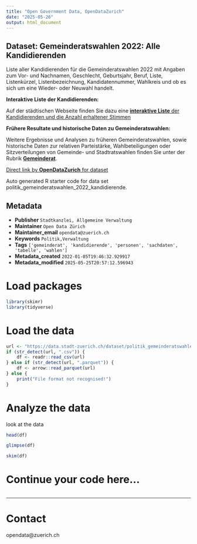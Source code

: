 ```yaml
---
title: "Open Government Data, OpenDataZurich"
date: "2025-05-26"
output: html_document
---
```


## Dataset: Gemeinderatswahlen 2022: Alle Kandidierenden

Liste aller Kandidierenden für die Gemeinderatswahlen 2022 mit Angaben zum Vor- und Nachnamen, Geschlecht, Geburtsjahr, Beruf, Liste, Listenkürzel, Listenbezeichnung, Kandidatennummer, Wahlkreis und ob es sich um eine Wieder- oder Neuwahl handelt.


**Interaktive Liste der Kandidierenden:**

Auf der städtischen Webseite finden Sie dazu eine [**interaktive Liste** der Kandidierenden und die Anzahl erhaltener Stimmen](
https://www.stadt-zuerich.ch/de/politik-und-verwaltung/statistik-und-daten/daten/politik-und-verwaltung/politik/wahlen/gemeinderatswahlen/kandidierendenliste-gemeinderat.html)


[]()

**Frühere Resultate und historische Daten zu Gemeinderatswahlen:**

Weitere Ergebnisse und Analysen zu früheren Gemeinderatswahlen, sowie historische Daten zur relativen Parteistärke, Wahlbeteiligungen oder Sitzverteilungen von Gemeinde- und Stadtratswahlen finden Sie unter der Rubrik [**Gemeinderat**](https://www.stadt-zuerich.ch/de/politik-und-verwaltung/statistik-und-daten/daten/politik-und-verwaltung/politik/wahlen/gemeinderatswahlen/gemeinderat.html).

[]()



[Direct link by **OpenDataZurich** for dataset](https://data.stadt-zuerich.ch/dataset/politik_gemeinderatswahlen_2022_kandidierende)

Auto generated R starter code for data set politik_gemeinderatswahlen_2022_kandidierende.

## Metadata

- **Publisher** `Stadtkanzlei, Allgemeine Verwaltung`
- **Maintainer** `Open Data Zürich`
- **Maintainer_email** `opendata@zuerich.ch`
- **Keywords** `Politik,Ver­walt­ung`
- **Tags** `['gemeinderat', 'kandidierende', 'personen', 'sachdaten', 'tabelle', 'wahlen']`
- **Metadata_created** `2022-01-05T19:46:32.929917`
- **Metadata_modified** `2025-05-25T20:57:12.596943`


# Load packages

```r
library(skimr)
library(tidyverse)
```

# Load the data

```r
url <- "https://data.stadt-zuerich.ch/dataset/politik_gemeinderatswahlen_2022_kandidierende/download/gemeinderatswahlen_2022_kandidierende.csv"
if (str_detect(url, ".csv")) {
    df <- readr::read_csv(url)
} else if (str_detect(url, ".parquet")) {
    df <- arrow::read_parquet(url)
} else {
    print("File format not recognised!")
}
```

# Analyze the data

look at the data
```r
head(df)
```

```r
glimpse(df)
```

```r
skim(df)
```

# Continue your code here...

```r

```

------------------------------------------------------------------------

# Contact

opendata@zuerich.ch

